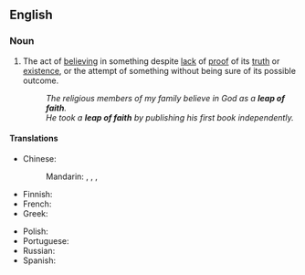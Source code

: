 {{also|leap-of-faith}}

==English==
{{wikipedia}}

===Noun===
{{en-noun|leaps of faith}}

# {{lb|en|philosophy|religion}} The act of [[believe|believing]] in something despite [[lack]] of [[proof]] of its [[truth]] or [[existence]], or the attempt of something without being sure of its possible outcome.
#: ''The religious members of my family believe in God as a '''leap of faith'''.''
#: ''He took a '''leap of faith''' by publishing his first book independently.''

====Translations====
{{trans-top|act of believing in something despite proof}}
* Chinese:
*: Mandarin: {{t|cmn|[[選擇]][[相信]]}}, {{t|cmn|[[选择]][[相信]]|tr=xuǎnzé xiāngxìn}} {{qualifier|lit. "choose to believe"}}, {{t|cmn|[[信仰]][[之]][[躍]]}}, {{t|cmn|[[信仰]][[之]][[跃]]|tr=xìnyǎng zhī yuè}} {{qualifier|literary}}
* Finnish: {{t|fi|uskon hyppy}}
* French: {{t|fr|acte de foi|m}}
* Greek: {{t|el|τυφλή πίστη|f}}
{{trans-mid}}
* Polish: {{t|pl|skok wiary}}
* Portuguese: {{t|pt|salto da fé}}
* Russian: {{t-needed|ru}}
* Spanish: {{t|es|salto de fe|m}}
{{trans-bottom}}